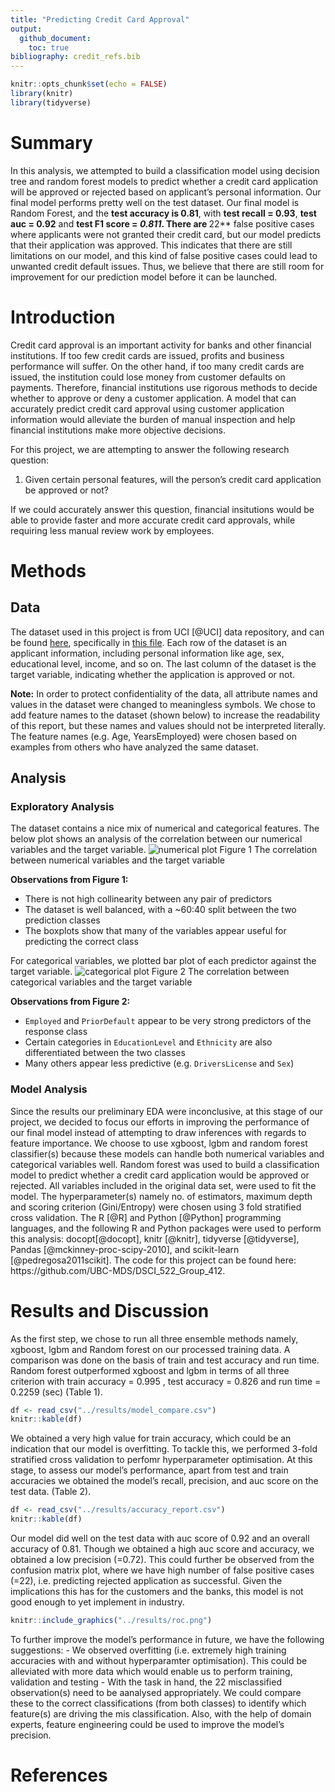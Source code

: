 ```yaml
---
title: "Predicting Credit Card Approval"
output: 
  github_document:
    toc: true
bibliography: credit_refs.bib
---
```


```r
knitr::opts_chunk$set(echo = FALSE)
library(knitr)
library(tidyverse)
```

# Summary
In this analysis, we attempted to build a classification model using
decision tree and random forest models to predict whether a credit card
application will be approved or rejected based on applicant’s personal
information. Our final model performs pretty well on the test dataset.
Our final model is Random Forest, and the **test accuracy is 0.81**,
with **test recall = 0.93**, **test auc = 0.92** and **test F1 score = *0.811*. There are **22** false positive cases where applicants were not granted their credit card, but our model predicts that their application was approved. This indicates that there are still limitations on our model, and
this kind of false positive cases could lead to unwanted credit default
issues. Thus, we believe that there are still room for improvement for
our prediction model before it can be launched. 


# Introduction
Credit card approval is an important activity for banks and other
financial institutions. If too few credit cards are issued, profits and
business performance will suffer. On the other hand, if too many credit
cards are issued, the institution could lose money from customer
defaults on payments. Therefore, financial institutions use rigorous
methods to decide whether to approve or deny a customer application. A
model that can accurately predict credit card approval using customer
application information would alleviate the burden of manual inspection
and help financial institutions make more objective decisions.

For this project, we are attempting to answer the following research
question:

1.  Given certain personal features, will the person’s credit card
    application be approved or not?

If we could accurately answer this question, financial insitutions would
be able to provide faster and more accurate credit card approvals, while
requiring less manual review work by employees.

# Methods

## Data

The dataset used in this project is from  UCI [@UCI] data repository, and can be found [here](https://archive.ics.uci.edu/ml/datasets/Credit+Approval), specifically in [this file](https://archive.ics.uci.edu/ml/machine-learning-databases/credit-screening/crx.data). 
Each row of the dataset is an applicant information, including personal information like age, sex, educational level, income, and so on. The last column of the dataset is the target variable, indicating whether the application is approved or not.

**Note:** In order to protect confidentiality of the data, all attribute names and values in the dataset were changed to meaningless symbols. We chose to add feature names to the dataset (shown below) to increase the readability of this report, but these names and values should not be interpreted literally. The feature names (e.g. Age, YearsEmployed) were chosen based on examples from others who have analyzed the same dataset.


## Analysis

### Exploratory Analysis
The dataset contains a nice mix of numerical and categorical features. The below plot shows an analysis of the correlation between our numerical variables and the target variable. 
![numerical plot](../img/numerical.png) 
 Figure 1 The correlation between numerical variables and the target variable

**Observations from Figure 1:**

- There is not high collinearity between any pair of predictors
- The dataset is well balanced, with a ~60:40 split between the two prediction classes
- The boxplots show that many of the variables appear useful for predicting the correct class

For categorical variables, we plotted bar plot of each predictor against the target variable.
![categorical plot](../img/categorical.png) 
Figure 2 The correlation between categorical variables and the target variable

**Observations from Figure 2:**

- `Employed` and `PriorDefault` appear to be very strong predictors of the response class
- Certain categories in `EducationLevel` and `Ethnicity` are also differentiated between the two classes
- Many others appear less predictive (e.g. `DriversLicense` and `Sex`)
   
### Model Analysis

Since the results our preliminary EDA were inconclusive, at this stage of our project, we decided to focus our efforts in improving the performance of our final model instead of attempting to draw inferences with regards to feature importance. We choose to use xgboost, lgbm and random forest classifier(s) because these models can handle both numerical variables and categorical
variables well. Random forest was used to build a classification model to predict whether a credit card application would be approved or rejected. All variables included in the original data set, were used to fit the model.
The hyperparameter(s) namely no. of estimators, maximum depth and scoring criterion (Gini/Entropy) were chosen using 3 fold stratified cross validation.
The R [@R] and Python [@Python] programming languages, and the following R and Python packages were used to perform this analysis: docopt[@docopt], knitr [@knitr], tidyverse [@tidyverse], Pandas [@mckinney-proc-scipy-2010], and scikit-learn [@pedregosa2011scikit]. The code for this project can be found here: https://github.com/UBC-MDS/DSCI_522_Group_412.

# Results and Discussion

As the first step, we chose to run all three ensemble methods namely, xgboost, lgbm and Random forest on our processed training data. A comparison was done on the basis of train and test accuracy and run time. Random forest outperformed xgboost and lgbm in terms of all three criterion with train accuracy = 0.995 , test accuracy = 0.826 and run time = 0.2259 (sec) (Table 1).
```r
df <- read_csv("../results/model_compare.csv")
knitr::kable(df)
```
We obtained a very high value for train accuracy, which could be an indication that our model is overfitting. To tackle this, we performed 3-fold stratified cross validation to perfomr hyperparameter optimisation. At this stage, to assess our model's performance, apart from test and train accuracies we obtained the model's recall, precision, and auc score on the test data. (Table 2).
```r
df <- read_csv("../results/accuracy_report.csv")
knitr::kable(df)
```

Our model did well on the test data with auc score of 0.92 and an overall accuracy of 0.81. Though we obtained a high auc score and accuracy, we obtained a low precision (=0.72). This could further be observed from the confusion matrix plot, where we have high number of false positive cases (=22), i.e. predicting rejected application as successful. Given the implications this has for the customers and the banks, this model is not good enough to yet implement in industry.

```r
knitr::include_graphics("../results/roc.png")
```
To further improve the model's performance in future, we have the following suggestions:
- We observed overfitting (i.e. extremely high training accuracies with and without hyperparamter optimisation). This could be alleviated with more data which would enable us to perform training, validation and testing
- With the task in hand, the 22 misclassified observation(s) need to be aanalysed appropriately. We could compare these to the correct classifications (from both classes) to identify which feature(s) are driving the mis classification. Also, with the help of domain experts, feature engineering could be used to improve the model's precision.


# References